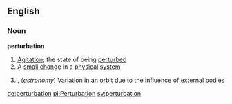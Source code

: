 ==English==
===Noun===
'''perturbation'''
#[[Agitation]]; the state of being [[perturb]]ed
#A [[small]] [[change]] in a [[physical]] [[system]]
#{{physics}}, (''astronomy'') [[Variation]] in an [[orbit]] due to the [[influence]] of [[external]] [[bodies]]

[[de:perturbation]]
[[pl:Perturbation]]
[[sv:perturbation]]